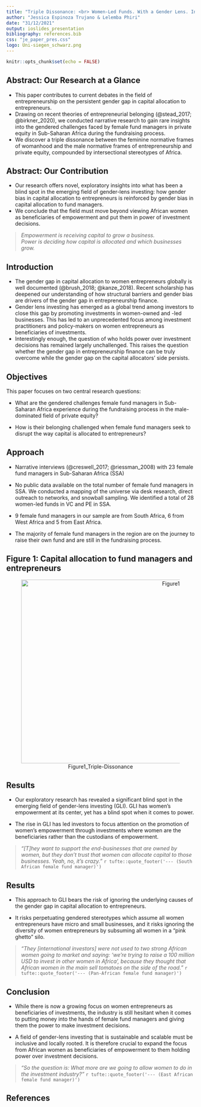 ```yaml
---
title: "Triple Dissonance: <br> Women-Led Funds. With a Gender Lens. In Africa."
author: "Jessica Espinoza Trujano & Lelemba Phiri"
date: "31/12/2021"
output: ioslides_presentation
bibliography: references.bib 
css: "je_paper_pres.css"
logo: Uni-siegen_schwarz.png
---
```


```r
knitr::opts_chunk$set(echo = FALSE)
```


## Abstract: Our Research at a Glance {-}

-  This paper contributes to current debates in the field of entrepreneurship on the persistent gender gap in capital allocation to entrepreneurs. 
-  Drawing on recent theories of entrepreneurial belonging (@stead_2017; @birkner_2020), we conducted narrative research to gain rare insights into the gendered challenges faced by female fund managers in private equity in Sub-Saharan Africa during the fundraising process. 
-  We discover a triple dissonance between the feminine normative frames of womanhood and the male normative frames of entrepreneurship and private equity, compounded by intersectional stereotypes of Africa. 

## Abstract: Our Contribution

- Our research offers novel, exploratory insights into what has been a blind spot in the emerging field of gender-lens investing: how gender bias in capital allocation to entrepreneurs is reinforced by gender bias in capital allocation to fund managers. 
-  We conclude that the field must move beyond viewing African women as beneficiaries of empowerment and put them in power of investment decisions.

> *Empowerment is receiving capital to grow a business. <br>
Power is deciding how capital is allocated and which businesses grow.*

## Introduction

-  The gender gap in capital allocation to women entrepreneurs globally is well documented (@brush_2018; @kanze_2018). Recent scholarship has deepened our understanding of how structural barriers and gender bias are drivers of the gender gap in entrepreneurship finance. 
-  Gender lens investing has emerged as a global trend among investors to close this gap by promoting investments in women-owned and -led businesses. This has led to an unprecedented focus among investment practitioners and policy-makers on women entrepreneurs as beneficiaries of investments. 
-  Interestingly enough, the question of who holds power over investment decisions has remained largely unchallenged. This raises the question whether the gender gap in entrepreneurship finance can be truly overcome while the gender gap on the capital allocators’ side persists. 

## Objectives

This paper focuses on two central research questions:

-  What are the gendered challenges female fund managers in Sub-Saharan Africa experience during the fundraising process in the male-dominated field of private equity? 

-  How is their belonging challenged when female fund managers seek to disrupt the way capital is allocated to entrepreneurs?

## Approach

-  Narrative interviews (@creswell_2017; @riessman_2008) with 23 female fund managers in Sub-Saharan Africa (SSA)

- No public data available on the total number of female fund managers in SSA. We conducted a mapping of the universe via desk research, direct outreach to networks, and snowball sampling. We identified a total of 28 women-led funds in VC and PE in SSA.

- 9 female fund managers in our sample are from South Africa, 6 from West Africa and 5 from East Africa.

- The majority of female fund managers in the region are on the journey to raise their own fund and are still in the fundraising process.

## Figure 1: Capital allocation to fund managers and entrepreneurs 
<center>
![Figure1_Triple-Dissonance](Figure1_Triple-Dissonance.png){#id .class width=911 height=490.5px}
</center>

## Results

- Our exploratory research has revealed a significant blind spot in the emerging field of gender-lens investing (GLI). GLI has women’s empowerment at its center, yet has a blind spot when it comes to power. 

- The rise in GLI has led investors to focus attention on the promotion of women’s empowerment through investments where women are the beneficiaries rather than the custodians of empowerment. 

> *“[T]hey want to support the end-businesses that are owned by women, but they don't trust that women can allocate capital to those businesses. Yeah, no, it's crazy.”*
> `r tufte::quote_footer('--- (South African female fund manager)')`

## Results

- This approach to GLI bears the risk of ignoring the underlying causes of the gender gap in capital allocation to entrepreneurs. 

- It risks perpetuating gendered stereotypes which assume all women entrepreneurs have micro and small businesses, and it risks ignoring the diversity of women entrepreneurs by subsuming all women in a “pink ghetto” silo.

> *“They [international investors] were not used to two strong African women going to market and saying: 'we're trying to raise a 100 million USD to invest in other women in Africa’, because they thought that African women in the main sell tomatoes on the side of the road.”*
> `r tufte::quote_footer('--- (Pan-African female fund manager)')`

## Conclusion

- While there is now a growing focus on women entrepreneurs as beneficiaries of investments, the industry is still hesitant when it comes to putting money into the hands of female fund managers and giving them the power to make investment decisions. 

- A field of gender-lens investing that is sustainable and scalable must be inclusive and locally rooted. It is therefore crucial to expand the focus from African women as beneficiaries of empowerment to them holding power over investment decisions. 

> *“So the question is: What more are we going to allow women to do in the investment industry?”*
> `r tufte::quote_footer('--- (East African female fund manager)')`

## References

<div id="refs"></div>






